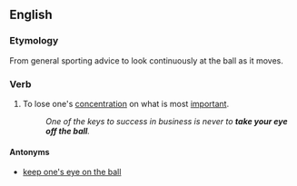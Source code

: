 ==English==

===Etymology===
From general sporting advice to look continuously at the ball as it moves.

===Verb===
{{head|en|verb|head=[[take]] one's [[eye]] off the [[ball]]}}

# {{idiomatic}} To lose one's [[concentration]] on what is most [[important]].
#: ''One of the keys to success in business is never to '''take your eye off the ball'''.''

====Antonyms====
* [[keep one's eye on the ball]]